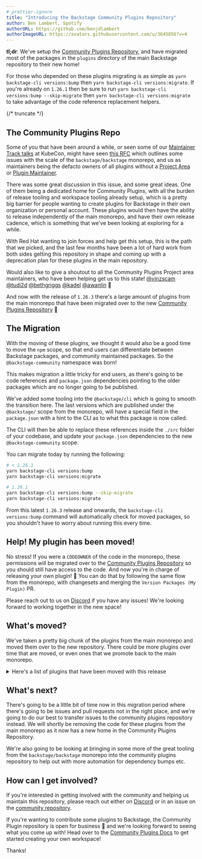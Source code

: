 ```yaml
---
# prettier-ignore
title: "Introducing the Backstage Community Plugins Repository"
author: Ben Lambert, Spotify
authorURL: https://github.com/benjdlambert
authorImageURL: https://avatars.githubusercontent.com/u/3645856?v=4
---
```


**tl;dr**: We've setup the [Community Plugins Repository](https://github.com/backstage/community-plugins), and have migrated most of the packages in the `plugins` directory of the main Backstage repository to their new home!

For those who depended on these plugins migrating is as simple as `yarn backstage-cli versions:bump` then `yarn backstage-cli versions:migrate`. If you're already on `1.26.1` then be sure to run `yarn backstage-cli versions:bump --skip-migrate` then `yarn backstage-cli versions:migrate` to take advantage of the code reference replacement helpers.

{/* truncate */}

## The Community Plugins Repo

Some of you that have been around a while, or seen some of our [Maintainer Track talks](https://www.youtube.com/watch?v=ONMBYnhxnNU) at KubeCon, might have seen [this RFC](https://github.com/backstage/backstage/issues/20266) which outlines some issues with the scale of the `backstage/backstage` monorepo, and us as maintainers being the defacto owners of all plugins without a [Project Area](https://github.com/backstage/backstage/blob/master/GOVERNANCE.md#project-area) or [Plugin Maintainer](https://github.com/backstage/backstage/blob/master/GOVERNANCE.md#project-area-maintainer).

There was some great discussion in this issue, and some great ideas. One of them being a dedicated home for Community Plugins, with all the burden of release tooling and workspace tooling already setup, which is a pretty big barrier for people wanting to create plugins for Backstage in their own organization or personal account. These plugins would then have the ability to release independently of the main monorepo, and have their own release cadence, which is something that we've been looking at exploring for a while.

With Red Hat wanting to join forces and help get this setup, this is the path that we picked, and the last few months have been a lot of hard work from both sides getting this repository in shape and coming up with a deprecation plan for these plugins in the main repository.

Would also like to give a shoutout to all the Community Plugins Project area maintainers, who have been helping get us to this state! [@vinzscam](https://github.com/vinzscam) [@tudi2d](https://github.com/tudi2d) [@bethgriggs](https://github.com/BethGriggs) [@kadel](https://github.com/kadel) [@awanlin](https://github.com/awanlin) 👏

And now with the release of `1.26.3` there's a large amount of plugins from the main monorepo that have been migrated over to the new [Community Plugins Repository](https://github.com/backstage/community-plugins) :tada:

## The Migration

With the moving of these plugins, we thought it would also be a good time to move the `npm` scope, so that end users can differentiate between Backstage packages, and community maintained packages. So the `@backstage-community` namespace was born!

This makes migration a little tricky for end users, as there's going to be code references and `package.json` dependencies pointing to the older packages which are no longer going to be published.

We've added some tooling into the `@backstage/cli` which is going to smooth the transition here. The last versions which are published under the `@backstage/` scope from the monorepo, will have a special field in the `package.json` with a hint to the CLI as to what this package is now called.

The CLI will then be able to replace these references inside the `./src` folder of your codebase, and update your `package.json` dependencies to the new `@backstage-community` scope.

You can migrate today by running the following:

```bash
# < 1.26.1
yarn backstage-cli versions:bump
yarn backstage-cli versions:migrate

# 1.26.1
yarn backstage-cli versions:bump --skip-migrate
yarn backstage-cli versions:migrate
```

From this latest `1.26.3` release and onwards, the `backstage-cli versions:bump` command will automatically check for moved packages, so you shouldn't have to worry about running this every time.

## Help! My plugin has been moved!

No stress! If you were a `CODEOWNER` of the code in the monorepo, these permissions will be migrated over to the [Community Plugins Repository](https://github.com/backstage/community-plugins) so you should still have access to the code. And now you're in charge of releasing your own plugin! 🚀 You can do that by following the same flow from the monorepo, with changesets and merging the `Version Packages (My Plugin)` PR.

Please reach out to us on [Discord](https://discord.com/invite/backstage-687207715902193673) if you have any issues! We're looking forward to working together in the new space!

## What's moved?

We've taken a pretty big chunk of the plugins from the main monorepo and moved them over to the new repository. There could be more plugins over time that are moved, or even ones that we promote back to the main monorepo.

<details>
  <summary>
    Here's a list of plugins that have been moved with this release
  </summary>
  - `@backstage/plugin-adr-backend` - `@backstage/plugin-adr-common` - `@backstage/plugin-adr`
  - `@backstage/plugin-airbrake-backend` - `@backstage/plugin-airbrake` - `@backstage/plugin-allure`
  - `@backstage/plugin-analytics-module-ga` - `@backstage/plugin-analytics-module-ga4`
  - `@backstage/plugin-analytics-module-newrelic-browser` - `@backstage/plugin-apache-airflow`
  - `@backstage/plugin-apollo-explorer` - `@backstage/plugin-azure-devops-backend`
  - `@backstage/plugin-azure-devops-common` - `@backstage/plugin-azure-devops` -
  `@backstage/plugin-azure-sites-backend` - `@backstage/plugin-azure-sites-common`
  - `@backstage/plugin-azure-sites` - `@backstage/plugin-badges-backend` - `@backstage/plugin-badges`
  - `@backstage/plugin-bazaar-backend` - `@backstage/plugin-bazaar` - `@backstage/plugin-bitrise`
  - `@backstage/plugin-cicd-statistics-module-gitlab` - `@backstage/plugin-cicd-statistics`
  - `@backstage/plugin-circleci` - `@backstage/plugin-cloudbuild` - `@backstage/plugin-code-climate`
  - `@backstage/plugin-code-coverage-backend` - `@backstage/plugin-code-coverage`
  - `@backstage/plugin-codescene` - `@backstage/plugin-cost-insights-common` - `@backstage/plugin-cost-insights`
  - `@backstage/plugin-dynatrace` - `@backstage/plugin-entity-feedback-backend` -
  `@backstage/plugin-entity-feedback-common` - `@backstage/plugin-entity-feedback`
  - `@backstage/plugin-entity-validation` - `@backstage/plugin-explore-backend` -
  `@backstage/plugin-explore-common` - `@backstage/plugin-explore-react` - `@backstage/plugin-explore`
  - `@backstage/plugin-firehydrant` - `@backstage/plugin-fossa` - `@backstage/plugin-gcalendar`
  - `@backstage/plugin-gcp-projects` - `@backstage/plugin-git-release-manager` -
  `@backstage/plugin-github-actions` - `@backstage/plugin-github-deployments` - `@backstage/plugin-github-issues`
  - `@backstage/plugin-github-pull-requests-board` - `@backstage/plugin-gitops-profiles`
  - `@backstage/plugin-gocd` - `@backstage/plugin-graphiql` - `@backstage/plugin-graphql-voyager`
  - `@backstage/plugin-ilert` - `@backstage/plugin-jenkins-backend` - `@backstage/plugin-jenkins-common`
  - `@backstage/plugin-jenkins` - `@backstage/plugin-kafka-backend` - `@backstage/plugin-kafka`
  - `@backstage/plugin-lighthouse-backend` - `@backstage/plugin-lighthouse-common`
  - `@backstage/plugin-lighthouse` - `@backstage/plugin-microsoft-calendar` - `@backstage/plugin-newrelic-dashboard`
  - `@backstage/plugin-newrelic` - `@backstage/plugin-octopus-deploy` - `@backstage/plugin-opencost`
  - `@backstage/plugin-periskop-backend` - `@backstage/plugin-periskop` - `@backstage/plugin-playlist-backend`
  - `@backstage/plugin-playlist-common` - `@backstage/plugin-playlist` - `@backstage/plugin-puppetdb`
  - `@backstage/plugin-rollbar-backend` - `@backstage/plugin-rollbar` - `@backstage/plugin-sentry`
  - `@backstage/plugin-shortcuts` - `@backstage/plugin-sonarqube-backend` - `@backstage/plugin-sonarqube-react`
  - `@backstage/plugin-sonarqube` - `@backstage/plugin-splunk-on-call` - `@backstage/plugin-stack-overflow-backend`
  - `@backstage/plugin-stack-overflow` - `@backstage/plugin-stackstorm` - `@backstage/plugin-tech-insights-backend-module-jsonfc`
  - `@backstage/plugin-tech-insights-backend` - `@backstage/plugin-tech-insights-common`
  - `@backstage/plugin-tech-insights-node` - `@backstage/plugin-tech-insights` -
  `@backstage/plugin-tech-radar` - `@backstage/plugin-vault-backend` - `@backstage/plugin-vault-node`
  - `@backstage/plugin-vault` - `@backstage/plugin-xcmetrics`
</details>

## What's next?

There's going to be a little bit of time now in this migration period where there's going to be issues and pull requests not in the right place, and we're going to do our best to transfer issues to the community plugins repository instead.
We will shortly be removing the code for these plugins from the main monorepo as it now has a new home in the Community Plugins Repository.

We're also going to be looking at bringing in some more of the great tooling from the `backstage/backstage` monorepo into the community plugins repository to help out with more automation for dependency bumps etc.

## How can I get involved?

If you're interested in getting involved with the community and helping us maintain this repository, please reach out either on [Discord](https://discord.com/invite/backstage-687207715902193673) or in an issue on the [community repository](https://github.com/backstage/community).

If you're wanting to contribute some plugins to Backstage, the Community Plugin repository is open for business :tada: and we're looking forward to seeing what you come up with! Head over to the [Community Plugins Docs](https://github.com/backstage/community-plugins/tree/main/README.md) to get started creating your own workspace!

Thanks!
